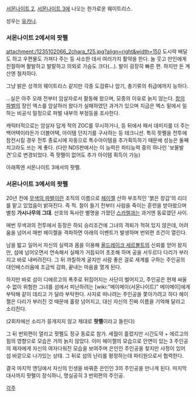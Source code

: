 [[서몬나이트 2]], [[서몬나이트 3]]에 나오는 한가로운 웨이트리스. 

성우는 [[유카나]].

=== 서몬나이트 2에서의 팟펠 ===
attachment:/1235102066_2chara_f25.jpg?align=right&width=150 도시락 배달도 하고 우편물도 가져다 주는 등 사소한 데서 여러가지 활약을 한다. 늘 웃고 만인에게 친절하며 활발하고 발랄하고 의외로 가슴도 크다(...). 발이 굉장히 빠른 편. 하지만 돈 계산엔 철저하다.

그냥 밝은 성격의 웨이트리스 같지만 각종 도검류나 암기, 총기류의 취급에까지 능하다.

...실은 아주 오래 전부터 암살자로서 활동해 왔으며, 모종의 이유로 늙지 않는다. [[창의 파벌]]의 장인 엑스를 암살하러 왔다가 실패하였던 과거가 있으며 지금은 엑스 밑에서 일하는 비공식 밀정으로 파벌 내부의 부정등을 조사한다.

캐릭터적으로는 암살자 답게 적의 ZOC를 무시하거나, 등 뒤에서 패서 데미지를 더 주는 백어택이라든가 더블어택, 아이템 던지기를 구사하는 등 테크니션. 특히 팟펠을 전투에 참전시킬 경우 전투 종료시에 자동으로 특수아이템을 추가획득하기 때문에 성능은 둘째치고라도 쓰는 게 좋다. (다만 NDS판에서는 이 능력은 파티능력 중의 하나인 '보물발견'으로 변경되었다. 즉 팟펠이 없어도 추가 아이템 획득이 가능)

아래쪽엔 서몬나이트 3에서의 팟펠.

=== 서몬나이트 3에서의 팟펠 ===
20년 전에 [[무색의 파벌]]이란 조직의 이름으로 [[헤이젤]] 산하 부조직인 '붉은 장갑'의 리더를 맡고 있었음이 밝혀진다. 즉 적. 철이 들기 전부터 사람을 죽이는 훈련을 받아왔으며 별칭 '''가시나무의 그대'''. 산호의 독사란 별명을 가졌던 [[스카렐]]과는 과거엔 동료였던 사이.

매번 무색과의 전투에서 등장은 하되 승리조건에 그녀의 격퇴가 적혀 있지 않은데, 어려움을 넘어서 매번 헤이젤을 격파하면 아래의 이벤트가 발생하며 번외편 조건이 열린다.

남을 밟고 일어서 자신의 실력과 몸을 이용해 [[올드레이크 세르볼트]]의 신뢰를 얻어 왔지만, 섬에 넘어오면서 연속해서 실패가 거듭되어 초조해 하며 공을 서두르다 다리가 부러지고 바로 내버려진다. 그 뒤 까칠하게 굴지만 사람 좋은 걸로 세계를 구하는 주인공의 대인배스러움에 조금씩 감화, 끝내는 마음을 열게 된다.

하지만 바로 섬이 디에르고의 폭주로 뒤집어지는 사단이 벌어지고, 주인공은 현재 싸울 수 없이 위험한 그녀를 섬에서 피난하려는 [wiki:"메이메이(서몬나이트)" 메이메이]에게 부탁해 같이 데리고 가 달라 부탁한다. 사지로 떠나려는 주인공을 쫓아가려고 하다 헤이젤은 다리가 부러진 것 때문에 홀랑 넘어지고, 대신 자신의 진짜 이름을 기억해 달라고 소리친다.

(2회차에선 소리가 뭉개지지 않고 제대로 '''팟펠'''이라고 들린다)

그 뒤 번외편이 열리고 팟펠도 정규 동료로 참가. 세월이 흘렀지만 시간도약 + 에르고의 힘의 영향으로 모습은 거의 늙지 않았다. 이미 헤이젤의 모습으로 안면이 있는 3 주인공의 제자에게 자신의 여자다워진 모습을 보여주며 은인인 주인공을 찾지만 사정이 있어 섬 바깥으로 나가있는 상태. 그 뒤로 섬의 난리를 평정하는데 파티원으로서 협력한다.

결국 마지막 엔딩에서 자신의 인생을 바꿔준 은인인 3의 주인공을 만나게 된다.
마지막 대사까지 팟펠이 장식하니, 명실공히 3 번외편의 주인공.

[[각주]]
